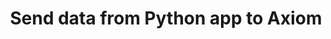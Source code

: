 ---
title: 'Send data from Python app to Axiom'
description: 'This guide explains how to send data from a Python app to Axiom.'
sidebarTitle: Python
url: "https://github.com/axiomhq/axiom-py"
---